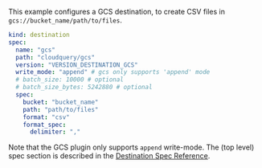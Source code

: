 This example configures a GCS destination, to create CSV files in `gcs://bucket_name/path/to/files`.

```yaml copy
kind: destination
spec:
  name: "gcs"
  path: "cloudquery/gcs"
  version: "VERSION_DESTINATION_GCS"
  write_mode: "append" # gcs only supports 'append' mode
  # batch_size: 10000 # optional
  # batch_size_bytes: 5242880 # optional
  spec:
    bucket: "bucket_name"
    path: "path/to/files"
    format: "csv"
    format_spec:
      delimiter: ","
```

Note that the GCS plugin only supports `append` write-mode. The (top level) spec section is described in the [Destination Spec Reference](/docs/reference/destination-spec).
